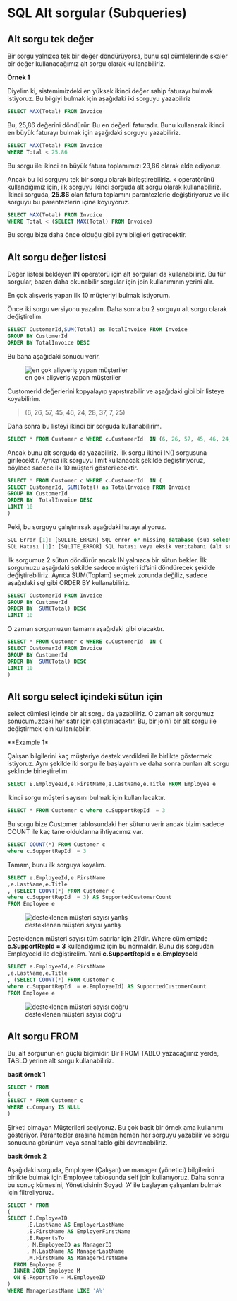 # SQL Alt sorgular (Subqueries)

## Alt sorgu tek değer

Bir sorgu yalnızca tek bir değer döndürüyorsa, bunu sql cümlelerinde skaler bir değer kullanacağımız alt sorgu olarak kullanabiliriz.

**Örnek 1**

Diyelim ki, sistemimizdeki en yüksek ikinci değer sahip faturayı bulmak istiyoruz.
Bu bilgiyi bulmak için aşağıdaki iki sorguyu yazabiliriz


```sql
SELECT MAX(Total) FROM Invoice
```

Bu, 25,86 değerini döndürür.
Bu en değerli faturadır.
Bunu kullanarak ikinci en büyük faturayı bulmak için aşağıdaki sorguyu yazabiliriz.

```sql
SELECT MAX(Total) FROM Invoice
WHERE Total < 25.86
```

Bu sorgu ile ikinci en büyük fatura toplamımızı 23,86 olarak elde ediyoruz.

Ancak bu iki sorguyu tek bir sorgu olarak birleştirebiliriz.
< operatörünü kullandığımız için, ilk sorguyu ikinci sorguda alt sorgu olarak kullanabiliriz.
İkinci sorguda, **25.86** olan fatura toplamını parantezlerle değiştiriyoruz ve ilk sorguyu bu parentezlerin içine koyuyoruz.




```sql
SELECT MAX(Total) FROM Invoice
WHERE Total < (SELECT MAX(Total) FROM Invoice)
```

Bu sorgu bize daha önce olduğu gibi aynı bilgileri getirecektir.


## Alt sorgu değer listesi

Değer listesi bekleyen IN operatörü için alt sorguları da kullanabiliriz.
Bu tür sorgular, bazen daha okunabilir sorgular için join kullanımının yerini alır.

En çok alışveriş yapan ilk 10 müşteriyi bulmak istiyorum.

Önce iki sorgu versiyonu yazalım.
Daha sonra bu 2 sorguyu alt sorgu olarak değiştirelim.


```sql
SELECT CustomerId,SUM(Total) as TotalInvoice FROM Invoice
GROUP BY CustomerId
ORDER BY TotalInvoice DESC
```

Bu bana aşağıdaki sonucu verir.


![en çok alişveri̇ş yapan müşteri̇ler](images/top-customers-with-most-purchases.png)

CustomerId değerlerini kopyalayıp yapıştırabilir ve aşağıdaki gibi bir listeye koyabilirim.

> (6, 26, 57, 45, 46, 24, 28, 37, 7, 25)

Daha sonra bu listeyi ikinci bir sorguda kullanabilirim.

```sql
SELECT * FROM Customer c WHERE c.CustomerId  IN (6, 26, 57, 45, 46, 24, 28, 37, 7, 25)
```

Ancak bunu alt sorguda da yazabiliriz.
İlk sorgu ikinci IN() sorgusuna girilecektir.
Ayrıca ilk sorguyu limit kullanacak şekilde değiştiriyoruz, böylece sadece ilk 10 müşteri gösterilecektir.




```sql
SELECT * FROM Customer c WHERE c.CustomerId  IN (
SELECT CustomerId, SUM(Total) as TotalInvoice FROM Invoice
GROUP BY CustomerId
ORDER BY  TotalInvoice DESC
LIMIT 10
)
```

Peki, bu sorguyu çalıştırırsak aşağıdaki hatayı alıyoruz.

```sql
SQL Error [1]: [SQLITE_ERROR] SQL error or missing database (sub-select returns 2 columns - expected 1)
SQL Hatası [1]: [SQLITE_ERROR] SQL hatası veya eksik veritabanı (alt seçim 2 sütun döndürüyor - beklenen 1
```

İlk sorgumuz 2 sütun döndürür ancak IN yalnızca bir sütun bekler.
İlk sorgumuzu aşağıdaki şekilde sadece müşteri id'sini döndürecek şekilde değiştirebiliriz.
Ayrıca SUM(Toplam) seçmek zorunda değiliz, sadece aşağıdaki sql gibi ORDER BY kullanabiliriz.



```sql
SELECT CustomerId FROM Invoice
GROUP BY CustomerId
ORDER BY  SUM(Total) DESC
LIMIT 10
```

O zaman sorgumuzun tamamı aşağıdaki gibi olacaktır.


```sql
SELECT * FROM Customer c WHERE c.CustomerId  IN (
SELECT CustomerId FROM Invoice
GROUP BY CustomerId
ORDER BY  SUM(Total) DESC
LIMIT 10
)
```

## Alt sorgu select içindeki sütun için

select cümlesi içinde bir alt sorgu da yazabiliriz.
O zaman alt sorgumuz sonucumuzdaki her satır için çalıştırılacaktır.
Bu, bir join'i bir alt sorgu ile değiştirmek için kullanılabilir.



**Example 1* 

Çalışan bilgilerini kaç müşteriye destek verdikleri ile birlikte göstermek istiyoruz.
Aynı şekilde iki sorgu ile başlayalım ve daha sonra bunları alt sorgu şeklinde birleştirelim.



```sql
SELECT E.EmployeeId,e.FirstName,e.LastName,e.Title FROM Employee e 
```

İkinci sorgu müşteri sayısını bulmak için kullanılacaktır.

```sql
SELECT * FROM Customer c where c.SupportRepId  = 3
```

Bu sorgu bize Customer tablosundaki her sütunu verir ancak bizim sadece COUNT ile kaç tane olduklarına  ihtiyacımız var.


```sql
SELECT COUNT(*) FROM Customer c 
where c.SupportRepId  = 3
```

Tamam, bunu ilk sorguya koyalım.

```sql
SELECT e.EmployeeId,e.FirstName
,e.LastName,e.Title 
, (SELECT COUNT(*) FROM Customer c 
where c.SupportRepId  = 3) AS SupportedCustomerCount
FROM Employee e 
```


![desteklenen müşteri sayısı yanlış](images/supported-customer-count-wrong.png)

Desteklenen müşteri sayısı tüm satırlar için 21'dir.
Where cümlemizde **c.SupportRepId = 3** kullandığımız için bu normaldir.
Bunu dış sorgudan EmployeeId ile değiştirelim.
Yani **c.SupportRepId = e.EmployeeId**



```sql
SELECT e.EmployeeId,e.FirstName
,e.LastName,e.Title 
, (SELECT COUNT(*) FROM Customer c 
where c.SupportRepId  = e.EmployeeId) AS SupportedCustomerCount
FROM Employee e 
```

![desteklenen müşteri sayısı doğru](images/supported-customer-count-correct.png)



## Alt sorgu FROM

Bu, alt sorgunun en güçlü biçimidir.
Bir FROM TABLO yazacağımız yerde, TABLO yerine alt sorgu kullanabiliriz.

**basit örnek 1**


```sql
SELECT * FROM
(
SELECT * FROM Customer c 
WHERE c.Company IS NULL
)
```

Şirketi olmayan Müşterileri seçiyoruz.
Bu çok basit bir örnek ama kullanımı gösteriyor.
Parantezler arasına hemen hemen her sorguyu yazabilir ve sorgu sonucuna görünüm veya sanal tablo gibi davranabiliriz.



**basit örnek 2 **

Aşağıdaki sorguda, Employee (Çalışan) ve manager (yönetici) bilgilerini birlikte bulmak için Employee tablosunda self join kullanıyoruz.
Daha sonra bu sonuç kümesini, Yöneticisinin Soyadı 'A' ile başlayan çalışanları bulmak için filtreliyoruz.



```sql
SELECT * FROM 
(
SELECT E.EmployeeID
      ,E.LastName AS EmployerLastName
      ,E.FirstName AS EmployerFirstName
      ,E.ReportsTo
      , M.EmployeeID as ManagerID
      , M.LastName AS ManagerLastName
      ,M.FirstName AS ManagerFirstName
  FROM Employee E 
  INNER JOIN Employee M
  ON E.ReportsTo = M.EmployeeID 
)
WHERE ManagerLastName LIKE 'A%'
```

